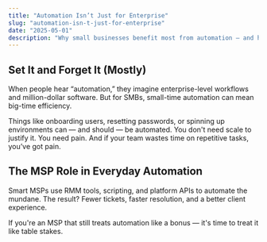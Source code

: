 ```yaml
---
title: "Automation Isn’t Just for Enterprise"
slug: "automation-isn-t-just-for-enterprise"
date: "2025-05-01"
description: "Why small businesses benefit most from automation — and how MSPs can deliver it affordably."
---
```


## Set It and Forget It (Mostly)

When people hear “automation,” they imagine enterprise-level workflows and million-dollar software. But for SMBs, small-time automation can mean big-time efficiency.

Things like onboarding users, resetting passwords, or spinning up environments can — and should — be automated. You don't need scale to justify it. You need pain. And if your team wastes time on repetitive tasks, you’ve got pain.

## The MSP Role in Everyday Automation

Smart MSPs use RMM tools, scripting, and platform APIs to automate the mundane. The result? Fewer tickets, faster resolution, and a better client experience.

If you're an MSP that still treats automation like a bonus — it's time to treat it like table stakes.
